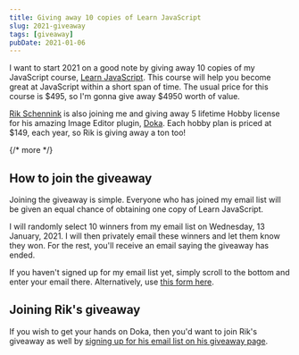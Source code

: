 ```yaml
---
title: Giving away 10 copies of Learn JavaScript
slug: 2021-giveaway
tags: [giveaway]
pubDate: 2021-01-06
---
```


I want to start 2021 on a good note by giving away 10 copies of my JavaScript course, [Learn JavaScript](https://learnjavascript.today). This course will help you become great at JavaScript within a short span of time. The usual price for this course is $495, so I'm gonna give away $4950 worth of value.

[Rik Schennink](https://twitter.com/rikschennink) is also joining me and giving away 5 lifetime Hobby license for his amazing Image Editor plugin, [Doka](https://pqina.nl/doka/). Each hobby plan is priced at $149, each year, so Rik is giving away a ton too!

{/* more */}

## How to join the giveaway

Joining the giveaway is simple. Everyone who has joined my email list will be given an equal chance of obtaining one copy of Learn JavaScript.

I will randomly select 10 winners from my email list on Wednesday, 13 January, 2021. I will then privately email these winners and let them know they won. For the rest, you'll receive an email saying the giveaway has ended.

If you haven't signed up for my email list yet, simply scroll to the bottom and enter your email there. Alternatively, use [this form here](/newsletter).

## Joining Rik's giveaway

If you wish to get your hands on Doka, then you'd want to join Rik's giveaway as well by [signing up for his email list on his giveaway page](https://pqina.nl/doka/2021-january-giveaway/).
